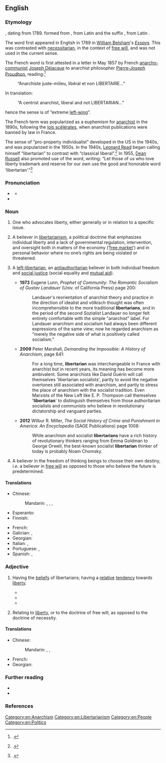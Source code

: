 {{also|Libertarian|libertarían}}
==English==

===Etymology===
{{suffix|en|liberty|arian}}, dating from 1789.
{{rel-top|sense changes}}
{{m|fr|libertaire||anarchist}} formed from {{m|fr|liberté||freedom}}, from Latin {{m|la|libertas}} and the suffix {{m|fr|-aire}}, from Latin {{m|la|-arius}}.

The word first appeared in English in 1789 in [[w:William Belsham|William Belsham]]'s ''[https://books.google.com/books?hl=en&id=fg4WAAAAYAAJ Essays].'' This was contrasted with [[necessitarian]], in the context of [[w:free will|free will]], and was not used in the current sense.

The French word is first attested in a letter in May 1857 by French
[[w:Anarchist communism|anarcho-communist]] [[w:Joseph Déjacque|Joseph Déjacque]] to anarchist philosopher [[w:Pierre-Joseph Proudhon|Pierre-Joseph Proudhon]], reading:<ref>{{cite-web|author=Joseph Déjacque|authorlink=Joseph Déjacque|title=De l'être-humain mâle et femelle: Lettre à P.J. Proudhon|url=http://joseph.dejacque.free.fr/ecrits/lettreapjp.htm|archiveurl=https://web.archive.org/web/20160303175652/http://joseph.dejacque.free.fr/ecrits/lettreapjp.htm|archivedate=3 March 2016|publisher=Le Libertaire: Journal du Mouvement Social|month=May|year=1857}}.</ref>
: “Anarchiste juste-milieu, libéral et non LIBERTAIRE…”
In translation:
: “A centrist anarchist, liberal and not LIBERTARIAN…”
hence the sense is of “extreme [[left-wing]]”.

The French term was popularized as a euphemism for [[anarchist]] in the 1890s, following the [[w:lois scélérates|lois scélérates]], when anarchist publications were banned by law in France.

The sense of “pro-property individualist” developed in the US in the 1940s, and was popularized in the 1950s. In the 1940s, [[w:Leonard Read|Leonard Read]] began calling himself “libertarian” to contrast with “classical liberal”.<ref>{{cite-book|author=David Boaz|authorlink=David Boaz|chapter=A Note on Labels: Why ‘Libertarian’?|title=Libertarianism: A Primer|url=http://www.libertarianism.org/ex-3.html|archiveurl=https://web.archive.org/web/20121210200655/http://www.libertarianism.org/ex-3.html|archivedate=10 December 2012|location=New York, N.Y.|publisher=[[w:Free Press (publisher)|Free Press]]|year=1997|isbn=978-0-684-83198-5}}.</ref> In 1955, [[w:Dean Russell|Dean Russell]] also promoted use of the word, writing: “Let those of us who love liberty trademark and reserve for our own use the good and honorable word ‘libertarian’.”<ref>{{cite-journal|author=Dean Russell|title=Who is a Libertarian?|url=http://www.boogieonline.com/revolution/politics/name.html|journal=[[w:The Freeman|Ideas on Liberty]] (reproduced on Revolution)|publisher={{w|Foundation for Economic Education}}|month=May|year=1955|accessdate=2 September 2008|archiveurl=https://web.archive.org/web/20170826040417/http://www.boogieonline.com/revolution/politics/name.html|archivedate=26 August 2017}}.</ref>
{{rel-bottom}}

===Pronunciation===
* {{a|RP}} {{IPA|en|/ˌlɪbəˈtɛəɹjən/}}
** {{audio|en|LL-Q1860 (eng)-Vealhurl-libertarian.wav|Audio (RP)}}
* {{hyphenation|en|li|ber|ta|rian}}

===Noun===
{{en-noun}}

# One who advocates liberty, either generally or in relation to a specific issue.
#: {{syn|en|eleutheromaniac}}
#: {{hyponyms|en|anarchist}}
#: {{uxi|en|civil '''libertarian'''|t=one who favors [[civil liberties]]}}
#: {{uxi|en|cultural '''libertarian'''|t=one who favors cultural freedom}}
# {{lb|en|chiefly|US}} A believer in [[libertarianism]], a political doctrine that emphasizes individual liberty and a lack of governmental regulation, intervention, and oversight both in matters of the economy (‘[[free market]]’) and in personal behavior where no one’s rights are being violated or threatened.
# {{lb|en|chiefly|UK|Ireland}} A [[left-libertarian]], an [[antiauthoritarian]] believer in both individual freedom and [[social justice]] (social equality and [[mutual aid]]).
#* '''1973''' Eugene Lunn, ''Prophet of Community: The Romantic Socialism of Gustav Landauer'' (Univ. of California Press) page 200:
#*: Landauer's reorientation of anarchist theory and practice in the direction of idealist and völkisch thought was often incomprehensible to the more traditional '''libertarians''', and in the period of the second ''Sozialist'' Landauer no longer felt entirely comfortable with the simple "anarchist" label. For Landauer anarchism and socialism had always been different expressions of the same view; now he regarded anarchism as "merely the negative side of what is positively called socialism."
#* '''2009''' Peter Marshall, ''Demanding the Impossible: A History of Anarchism'', page 641:
#*: For a long time, '''libertarian''' was interchangeable in France with anarchist but in recent years, its meaning has become more ambivalent. Some anarchists like David Guérin will call themselves 'libertarian socialists', partly to avoid the negative overtones still associated with anarchism, and partly to stress the place of anarchism with the socialist tradition. Even Marxists of the New Left like E. P. Thompson call themselves ''''libertarian'''' to distinguish themselves from those authoritarian socialists and communists who believe in revolutionary dictatorship and vanguard parties.
#* '''2012''' Wilbur R. Miller, ''The Social History of Crime and Punishment in America: An Encyclopedia'' (SAGE Publications) page 1008:
#*: While anarchism and socialist '''libertarians''' have a rich history of revolutionary thinkers ranging from Emma Goldman to George Orwell, the best-known socialist '''libertarian''' thinker of today is probably Noam Chomsky.
# {{lb|en|philosophy}} A believer in the freedom of thinking beings to choose their own destiny, ''i.e.'' a believer in [[free will]] as opposed to those who believe the future is predetermined.

====Translations====
{{trans-top|one who advocates liberty}}
* Chinese:
*: Mandarin: {{t|cmn|自由意志主義者|sc=Hani}}, {{t|cmn|自由意志主义者|tr=zìyóu yìzhì zhǔyìzhě|sc=Hani}}, {{t|cmn|行動自由論者|sc=Hani}}, {{t|cmn|行动自由论者|tr=xíngdòng zìyóu lùnzhě|sc=Hani}}
* Esperanto: {{t+|eo|liberecano}}
* Finnish: {{t+|fi|libertaristi}}
{{trans-mid}}
* French: {{t+|fr|libertaire|m|f}}
* Galician: {{t|gl|libertario|m}}, {{t|gl|libertaria|f}}
* Georgian: {{t|ka|ლიბერტარიანელი}}
* Italian: {{t+|it|libertario|m}}, {{t|it|libertaria|f}}
* Portuguese: {{t+|pt|libertário|m}}, {{t+|pt|libertária|f}}
* Spanish: {{t+|es|libertario|m}}, {{t+|es|libertaria|f}}
{{trans-bottom}}

===Adjective===
{{en-adj}}

# Having the [[belief]]s of libertarians; having a [[relative]] [[tendency]] towards [[liberty]].
#: {{ux|en|He has '''libertarian''' views.}}
#: {{ux|en|A '''libertarian''' capitalist.}}
#* {{quote-journal|en|date=2012-01|author=Steven Sloman|title=The Battle Between Intuition and Deliberation|volume=100|issue=1|page=74
|magazine=[[w:American Scientist|American Scientist]]|url=http://www.americanscientist.org/bookshelf/pub/the-battle-between-intuition-and-deliberation|passage='''Libertarian''' paternalism is the view that, because the way options are presented to citizens affects what they choose, society should present options in a way that “nudges” our intuitive selves to make choices that are more consistent with what our more deliberative selves would have chosen if they were in control.}}
#* {{quote-web|en|url=http://www.theguardian.com/us-news/2016/jan/13/ron-paul-rand-paul-ted-cruz-federal-reserve-vote|title=Ron Paul criticizes Cruz's absence from Fed vote in support of son's campaign|date=2016-01-13|work=The Guardian|author=Ben Jacobs|passage=Rand Paul’s presidential campaign has drafted in his father, '''libertarian''' icon Ron Paul, to directly attack Republican rival Ted Cruz in a robocall in Iowa, the first time the former presidential candidate has gone on the offensive on his son’s behalf.}}
#* {{quote-book|en|title=Kill All Normies|author=Angela Nagle|year=2017|publisher=Zero Books|isbn=978-1-78-535543-1|passage=Anonymous activities have over the years leaned incoherently to the '''libertarian''' left and right, and everything in between, singling out everyone from Justin Bieber fans to feminists, fascists, cybersecurity specialists, and engaged in the kind of pervert-exposing vigilantism that blue-collar tabloid readers have long been mocked for.}}
# {{lb|en|dated}} Relating to [[liberty]], or to the doctrine of free will, as opposed to the doctrine of necessity. <!--Webster 1913-->

====Translations====
{{trans-top|Having the beliefs of libertarians}}
* Chinese:
*: Mandarin: {{t+|cmn|自由|alt=自由的|tr=zìyóu de|sc=Hani}}, {{t|cmn|自由論者|alt=自由論者的|sc=Hani}}, {{t|cmn|自由论者|alt=自由论者的|tr=zìyóu lùnzhě de|sc=Hani}}
{{trans-mid}}
* French: {{t+|fr|libertaire|m|f}}
* Georgian: {{t|ka|ლიბერტარიანული}}
{{trans-bottom}}

===Further reading===
* {{pedialite|libertarianism}}
* {{pedialite|anarchism}}

===References===
<references/>

[[Category:en:Anarchism]]
[[Category:en:Libertarianism]]
[[Category:en:People]]
[[Category:en:Politics]]